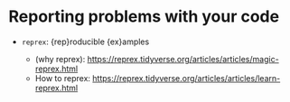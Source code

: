 # Reporting problems with your code

-   `reprex`: {rep}roducible {ex}amples

    -   (why reprex): <https://reprex.tidyverse.org/articles/articles/magic-reprex.html>
    -   How to reprex: <https://reprex.tidyverse.org/articles/articles/learn-reprex.html>
